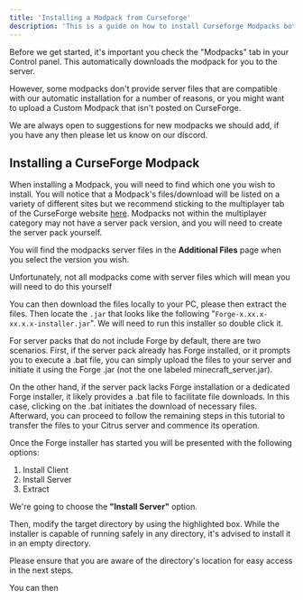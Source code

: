 ```yaml
---
title: 'Installing a Modpack from Curseforge'
description: 'This is a guide on how to install Curseforge Modpacks both manually and using our Modpack Installer.'
---
```


Before we get started, it's important you check the "Modpacks" tab in your Control panel. This automatically downloads the modpack for you to the server. 

However, some modpacks don't provide server files that are compatible with our automatic installation for a number of reasons, or you might want to upload a Custom Modpack that isn't posted on CurseForge.

We are always open to suggestions for new modpacks we should add, if you have any then please let us know on our discord.

## Installing a CurseForge Modpack

When installing a Modpack, you will need to find which one you wish to install. You will notice that a Modpack's files/download will be listed on a variety of different sites but we recommend sticking to the multiplayer tab of the CurseForge website [here](https://www.curseforge.com/minecraft/modpacks/multiplayer). Modpacks not within the multiplayer category may not have a server pack version, and you will need to create the server pack yourself.

You will find the modpacks server files in the **Additional Files** page when you select the version you wish. 

<Tip>Unfortunately, not all modpacks come with server files which will mean you will need to do this yourself</Tip>

You can then download the files locally to your PC, please then extract the files. Then locate the `.jar` that looks like the following "`Forge-x.xx.x-xx.x.x-installer.jar`". We will need to run this installer so double click it. 

<Warning>For server packs that do not include Forge by default, there are two scenarios. First, if the server pack already has Forge installed, or it prompts you to execute a .bat file, you can simply upload the files to your server and initiate it using the Forge .jar (not the one labeled minecraft_server.jar).</Warning>

<Warning>On the other hand, if the server pack lacks Forge installation or a dedicated Forge installer, it likely provides a .bat file to facilitate file downloads. In this case, clicking on the .bat initiates the download of necessary files. Afterward, you can proceed to follow the remaining steps in this tutorial to transfer the files to your Citrus server and commence its operation.</Warning>

Once the Forge installer has started you will be presented with the following options:

1. Install Client
2. Install Server
3. Extract

We're going to choose the **"Install Server"** option. 

Then, modify the target directory by using the highlighted box. While the installer is capable of running safely in any directory, it's advised to install it in an empty directory. 

Please ensure that you are aware of the directory's location for easy access in the next steps.

You can then 


